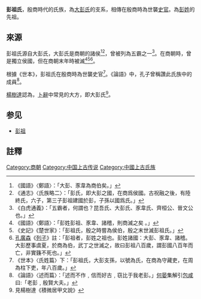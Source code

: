 '''彭祖氏'''，殷商時代的氏族，為[[大彭氏|大彭氏]]的支系，相傳在殷商時為世襲[[史官|史官]]。為[[彭姓|彭姓]]的先祖。

==來源==
彭祖氏源自大彭氏，大彭氏是商朝的諸侯<ref>《國語》〈鄭語〉：「大彭、豕韋為商伯矣。」</ref><ref>《通志》〈氏族略二〉：「彭氏，即大彭之國，在商爲侯國。古祝融之後，有陸終氏，六子，第三子彭祖建國於彭，子孫以國爲氏。」</ref>，曾被列為五霸之一<ref>《白虎通義》：「五霸者，何謂也？昆吾氏、大彭氏、豕韋氏、齊桓公、晉文公也。」</ref>。在商朝時，曾是獨立侯國，但在商朝末年時被滅<ref>《國語》〈鄭語〉：「彭姓彭祖、豕韋、諸稽，則商滅之矣 。」</ref><ref>《史記》《楚世家》：「彭祖氏，殷之時嘗為侯伯，殷之末世滅彭祖氏。」</ref><ref>[[孔廣森|孔廣森]]《[[列子|列子]]》註：「彭祖者，彭姓之祖也。彭姓諸國：大彭、豕韋、諸稽。大彭歷事虞夏，於商為伯，武丁之世滅之，故曰彭祖八百歲，謂彭國八百年而亡，非實籛不死也。」</ref>。

根據《世本》，彭祖氏在殷商時為世襲史官<ref>《世本》〈氏姓篇〉下：「彭祖氏，大彭支孫，以號為氏，在商為守藏吏，在周為柱下吏，年八百歲。」</ref>。《論語》中，孔子曾稱讚此氏族中的成員<ref>《論語》〈述而篇〉：「述而不作﹐信而好古﹐窃比于我老彭。」[[何晏|何晏]]集解引[[包咸|包咸]]曰:「老彭﹐殷賢大夫。」</ref>。

[[楊樹達|楊樹達]]認為，[[卜辭|卜辭]]中常見的大方，即大彭氏<ref>見楊樹達《積微居甲文說》</ref>。

==参见==
*[[彭祖|彭祖]]

==註釋==
{{reflist}}

[[Category:商朝|Category:商朝]]
[[Category:中国上古传说|Category:中国上古传说]]
[[Category:中國上古氏族|Category:中國上古氏族]]